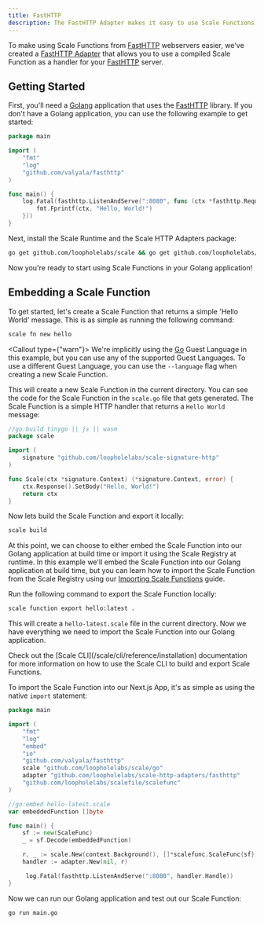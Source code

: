 ```yaml
---
title: FastHTTP
description: The FastHTTP Adapter makes it easy to use Scale Functions with FastHTTP
---
```


To make using Scale Functions from [FastHTTP](https://github.com/valyala/fasthttp) webservers easier, we've created a
[FastHTTP Adapter](https://github.com/loopholelabs/scale-http-adapters) that allows you to use a compiled Scale Function
as a handler for your [FastHTTP](https://github.com/valyala/fasthttp) server.

## Getting Started

First, you'll need a [Golang](https://golang.org) application that uses the [FastHTTP](https://github.com/valyala/fasthttp)
library. If you don't have a Golang application, you can use the following example to get started:
```go main.go
package main

import (
    "fmt"
    "log"
    "github.com/valyala/fasthttp"
)

func main() {
    log.Fatal(fasthttp.ListenAndServe(":8080", func (ctx *fasthttp.RequestCtx) {
	    fmt.Fprintf(ctx, "Hello, World!")
    }))
}
```

Next, install the Scale Runtime and the Scale HTTP Adapters package:
```bash
go get github.com/loopholelabs/scale && go get github.com/loopholelabs/scale-http-adapters
```

Now you're ready to start using Scale Functions in your Golang application!

## Embedding a Scale Function

To get started, let's create a Scale Function that returns a simple 'Hello World' message. This is as simple as
running the following command:
```bash
scale fn new hello
```

<Callout type={"warn"}>
    We're implicitly using the [Go](https://golang.org/) Guest Language in this example, but you can use any of the supported
    Guest Languages. To use a different Guest Language, you can use the `--language` flag when creating a new Scale Function.
</Callout>

This will create a new Scale Function in the current directory. You can see the code for the Scale Function in the
`scale.go` file that gets generated. The Scale Function is a simple HTTP handler that returns a `Hello World` message:
```go
//go:build tinygo || js || wasm
package scale

import (
	signature "github.com/loopholelabs/scale-signature-http"
)

func Scale(ctx *signature.Context) (*signature.Context, error) {
	ctx.Response().SetBody("Hello, World!")
	return ctx
}
```

Now lets build the Scale Function and export it locally:
```bash
scale build
```

At this point, we can choose to either embed the Scale Function into our Golang application at build time or import it using
the Scale Registry at runtime. In this example we'll embed the Scale Function into our Golang application at build time, but
you can learn how to import the Scale Function from the Scale Registry using our [Importing Scale Functions](/scale/languages/golang/overview#using-the-registry) guide.

Run the following command to export the Scale Function locally:
```bash
scale function export hello:latest .
```

This will create a `hello-latest.scale` file in the current directory. Now we have everything we need to import
the Scale Function into our Golang application.

<Callout>
    Check out the [Scale CLI](/scale/cli/reference/installation) documentation for more information on how to use the Scale CLI to build and export
    Scale Functions.
</Callout>

To import the Scale Function into our Next.js App, it's as simple as using the native `import` statement:
```go main.go
package main

import (
    "fmt"
    "log"
	"embed"
	"io"
    "github.com/valyala/fasthttp"
	scale "github.com/loopholelabs/scale/go"
	adapter "github.com/loopholelabs/scale-http-adapters/fasthttp"
    "github.com/loopholelabs/scalefile/scalefunc"
)

//go:embed hello-latest.scale
var embeddedFunction []byte

func main() {
	sf := new(ScaleFunc)
	_ = sf.Decode(embeddedFunction)

	r, _ := scale.New(context.Background(), []*scalefunc.ScaleFunc{sf})
    handler := adapter.New(nil, r)

     log.Fatal(fasthttp.ListenAndServe(":8080", handler.Handle))
}
```

Now we can run our Golang application and test out our Scale Function:
```bash
go run main.go
```
